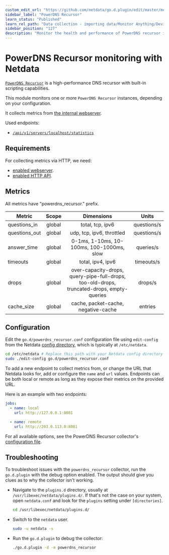 ```yaml
---
custom_edit_url: "https://github.com/netdata/go.d.plugin/edit/master/modules/powerdns_recursor/README.md"
sidebar_label: "PowerDNS Recursor"
learn_status: "Published"
learn_rel_path: "Data collection - importing data/Monitor Anything/Devices"
sidebar_position: "127"
description: "Monitor the health and performance of PowerDNS recursor instances with zero configuration, per-second metric granularity, and interactive visualizations."
---
```



# PowerDNS Recursor monitoring with Netdata

[`PowerDNS Recursor`](https://doc.powerdns.com/recursor/) is a high-performance DNS recursor with built-in scripting
capabilities.

This module monitors one or more `PowerDNS Recursor` instances, depending on your configuration.

It collects metrics
from [the internal webserver](https://doc.powerdns.com/recursor/http-api/index.html#built-in-webserver-and-http-api).

Used endpoints:

- [`/api/v1/servers/localhost/statistics`](https://doc.powerdns.com/recursor/common/api/endpoint-statistics.html)

## Requirements

For collecting metrics via HTTP, we need:

- [enabled webserver](https://doc.powerdns.com/recursor/http-api/index.html#webserver).
- [enabled HTTP API](https://doc.powerdns.com/recursor/http-api/index.html#enabling-the-api).

## Metrics

All metrics have "powerdns_recursor." prefix.

| Metric        | Scope  |                                        Dimensions                                         |    Units    |
|---------------|:------:|:-----------------------------------------------------------------------------------------:|:-----------:|
| questions_in  | global |                                     total, tcp, ipv6                                      | questions/s |
| questions_out | global |                                 udp, tcp, ipv6, throttled                                 | questions/s |
| answer_time   | global |                         0-1ms, 1-10ms, 10-100ms, 100-1000ms, slow                         |  queries/s  |
| timeouts      | global |                                     total, ipv4, ipv6                                     | timeouts/s  |
| drops         | global | over-capacity-drops, query-pipe-full-drops, too-old-drops, truncated-drops, empty-queries |   drops/s   |
| cache_size    | global |                            cache, packet-cache, negative-cache                            |   entries   |

## Configuration

Edit the `go.d/powerdns_recursor.conf` configuration file using `edit-config` from the
Netdata [config directory](https://learn.netdata.cloud/docs/configure/nodes), which is typically at `/etc/netdata`.

```bash
cd /etc/netdata # Replace this path with your Netdata config directory
sudo ./edit-config go.d/powerdns_recursor.conf
```

To add a new endpoint to collect metrics from, or change the URL that Netdata looks for, add or configure the `name` and
`url` values. Endpoints can be both local or remote as long as they expose their metrics on the provided URL.

Here is an example with two endpoints:

```yaml
jobs:
  - name: local
    url: http://127.0.0.1:8081

  - name: remote
    url: http://203.0.113.0:8081
```

For all available options, see the PowerDNS Recursor
collector's [configuration file](https://github.com/netdata/go.d.plugin/blob/master/config/go.d/powerdns_recursor.conf).

## Troubleshooting

To troubleshoot issues with the `powerdns_recursor` collector, run the `go.d.plugin` with the debug option enabled. The
output should give you clues as to why the collector isn't working.

- Navigate to the `plugins.d` directory, usually at `/usr/libexec/netdata/plugins.d/`. If that's not the case on
  your system, open `netdata.conf` and look for the `plugins` setting under `[directories]`.

  ```bash
  cd /usr/libexec/netdata/plugins.d/
  ```

- Switch to the `netdata` user.

  ```bash
  sudo -u netdata -s
  ```

- Run the `go.d.plugin` to debug the collector:

  ```bash
  ./go.d.plugin -d -m powerdns_recursor
  ```
